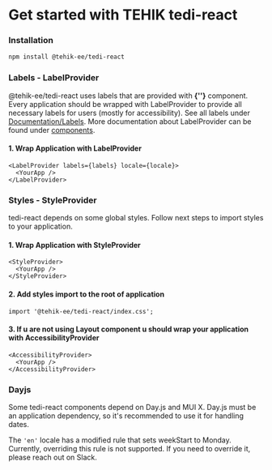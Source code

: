 
<Meta name="Get Started" title="Documentation/Get started" />

# Get started with TEHIK tedi-react

### Installation

```bash
npm install @tehik-ee/tedi-react
```

### Labels - LabelProvider

@tehik-ee/tedi-react uses labels that are provided with <b>{'<LabelProvider>'}</b> component. Every
application should be wrapped with LabelProvider to provide all necessary labels for users (mostly for
accessibility). See all labels under [Documentation/Labels](/docs/documentation-labels--docs).
More documentation about LabelProvider can be found under [components](/docs/components-labelprovider--docs).

#### 1. Wrap Application with LabelProvider

```tsx
<LabelProvider labels={labels} locale={locale}>
  <YourApp />
</LabelProvider>
```

### Styles - StyleProvider

tedi-react depends on some global styles. Follow next steps to import styles to your
application.

#### 1. Wrap Application with StyleProvider

```tsx
<StyleProvider>
  <YourApp />
</StyleProvider>
```

#### 2. Add styles import to the root of application

```tsx
import '@tehik-ee/tedi-react/index.css';
```

#### 3. If u are not using Layout component u should wrap your application with AccessibilityProvider

```tsx
<AccessibilityProvider>
  <YourApp />
</AccessibilityProvider>
```

### Dayjs

Some tedi-react components depend on Day.js and MUI X.
Day.js must be an application dependency, so it's recommended to use it for handling dates.

The <code>'en'</code> locale has a modified rule that sets weekStart to Monday. Currently, overriding this rule is not supported.
If you need to override it, please reach out on Slack.
